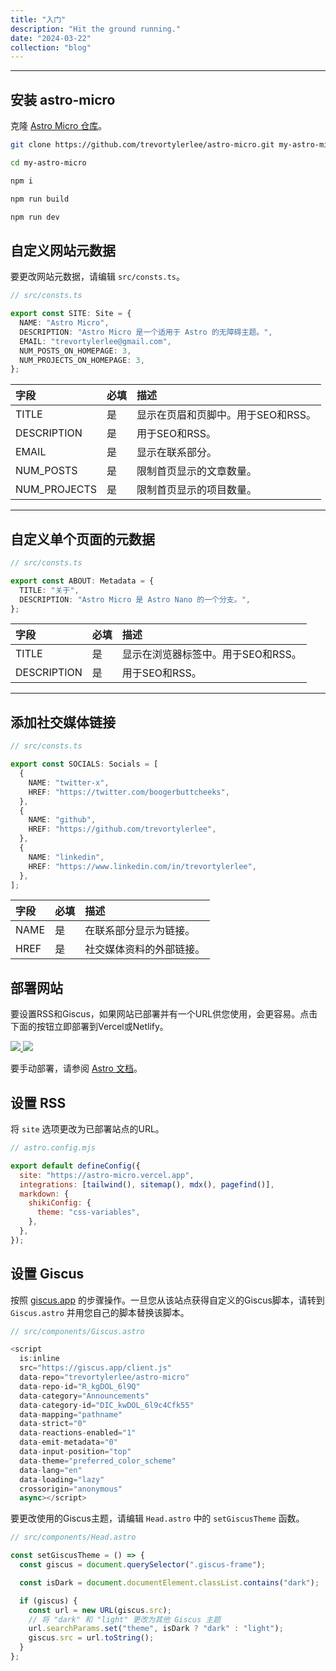 ```yaml
---
title: "入门"
description: "Hit the ground running."
date: "2024-03-22"
collection: "blog"
---
```


---

## 安装 astro-micro

克隆 [Astro Micro 仓库](https://github.com/trevortylerlee/astro-micro.git)。

```sh
git clone https://github.com/trevortylerlee/astro-micro.git my-astro-micro
```

```sh
cd my-astro-micro
```

```sh
npm i
```

```sh
npm run build
```

```sh
npm run dev
```

## 自定义网站元数据

要更改网站元数据，请编辑 `src/consts.ts`。

```ts
// src/consts.ts

export const SITE: Site = {
  NAME: "Astro Micro",
  DESCRIPTION: "Astro Micro 是一个适用于 Astro 的无障碍主题。",
  EMAIL: "trevortylerlee@gmail.com",
  NUM_POSTS_ON_HOMEPAGE: 3,
  NUM_PROJECTS_ON_HOMEPAGE: 3,
};
```

| 字段        | 必填 | 描述                                          |
| :----------- | :-- | :--------------------------------------------------- |
| TITLE        | 是 | 显示在页眉和页脚中。用于SEO和RSS。 |
| DESCRIPTION  | 是 | 用于SEO和RSS。                                 |
| EMAIL        | 是 | 显示在联系部分。                        |
| NUM_POSTS    | 是 | 限制首页显示的文章数量。                  |
| NUM_PROJECTS | 是 | 限制首页显示的项目数量。               |

---

## 自定义单个页面的元数据

```ts
// src/consts.ts

export const ABOUT: Metadata = {
  TITLE: "关于",
  DESCRIPTION: "Astro Micro 是 Astro Nano 的一个分支。",
};
```

| 字段       | 必填 | 描述                                    |
| :---------- | :-- | :--------------------------------------------- |
| TITLE       | 是 | 显示在浏览器标签中。用于SEO和RSS。 |
| DESCRIPTION | 是 | 用于SEO和RSS。                           |

---

## 添加社交媒体链接

```ts
// src/consts.ts

export const SOCIALS: Socials = [
  {
    NAME: "twitter-x",
    HREF: "https://twitter.com/boogerbuttcheeks",
  },
  {
    NAME: "github",
    HREF: "https://github.com/trevortylerlee",
  },
  {
    NAME: "linkedin",
    HREF: "https://www.linkedin.com/in/trevortylerlee",
  },
];
```

| 字段 | 必填 | 描述                             |
| :---- | :-- | :-------------------------------------- |
| NAME  | 是 | 在联系部分显示为链接。 |
| HREF  | 是 | 社交媒体资料的外部链接。   |

## 部署网站

要设置RSS和Giscus，如果网站已部署并有一个URL供您使用，会更容易。点击下面的按钮立即部署到Vercel或Netlify。

<div className="flex gap-2">
  <a target="_blank" aria-label="使用 Vercel 部署" href="https://vercel.com/new/clone?repository-url=https://github.com/trevortylerlee/astro-micro">
    <img src="/deploy_vercel.svg" />
  </a>
  <a target="_blank" aria-label="使用 Netlify 部署" href="https://app.netlify.com/start/deploy?repository=https://github.com/trevortylerlee/astro-micro">
    <img src="/deploy_netlify.svg" />
  </a>
</div>

要手动部署，请参阅 [Astro 文档](https://docs.astro.build/en/guides/deploy/)。

## 设置 RSS

将 `site` 选项更改为已部署站点的URL。

```js
// astro.config.mjs

export default defineConfig({
  site: "https://astro-micro.vercel.app",
  integrations: [tailwind(), sitemap(), mdx(), pagefind()],
  markdown: {
    shikiConfig: {
      theme: "css-variables",
    },
  },
});
```

## 设置 Giscus

按照 [giscus.app](https://giscus.app) 的步骤操作。一旦您从该站点获得自定义的Giscus脚本，请转到 `Giscus.astro` 并用您自己的脚本替换该脚本。

```js
// src/components/Giscus.astro

<script
  is:inline
  src="https://giscus.app/client.js"
  data-repo="trevortylerlee/astro-micro"
  data-repo-id="R_kgDOL_6l9Q"
  data-category="Announcements"
  data-category-id="DIC_kwDOL_6l9c4Cfk55"
  data-mapping="pathname"
  data-strict="0"
  data-reactions-enabled="1"
  data-emit-metadata="0"
  data-input-position="top"
  data-theme="preferred_color_scheme"
  data-lang="en"
  data-loading="lazy"
  crossorigin="anonymous"
  async></script>

```

要更改使用的Giscus主题，请编辑 `Head.astro` 中的 `setGiscusTheme` 函数。

```js
// src/components/Head.astro

const setGiscusTheme = () => {
  const giscus = document.querySelector(".giscus-frame");

  const isDark = document.documentElement.classList.contains("dark");

  if (giscus) {
    const url = new URL(giscus.src);
    // 将 "dark" 和 "light" 更改为其他 Giscus 主题
    url.searchParams.set("theme", isDark ? "dark" : "light");
    giscus.src = url.toString();
  }
};
